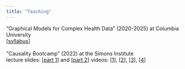 ```yaml
---
title: "Teaching"
---
```


"Graphical Models for Complex Health Data" (2020-2025) at Columbia University\
\[[syllabus](https://www.dropbox.com/scl/fi/z4qx4bkr79j5hi7f8iot6/syllabus2025.pdf?rlkey=rd2u9d42k1xd9695vpx79avsh&dl=0){target="_blank"}\]\
\
"Causality Bootcamp" (2022) at the Simons Institute\
lecture slides: \[[part 1](https://www.dropbox.com/scl/fi/ruye5bi4021bbqprpb54o/Simons_part1.pdf?rlkey=ll37614d2xshzytbmpne65wkv&st=y3fseaqo&dl=0){target="_blank"}\] and \[[part 2](https://www.dropbox.com/scl/fi/hs0p26menxoomanbi0wuj/Simons_part2.pdf?rlkey=ytji4ut2hln6rjfaaykvlsff4&st=evoal5gl&dl=0){target="_blank"}\] videos: \[[1](https://www.youtube.com/watch?v=egqVGs1TXlI){target="_blank"}\], \[[2](https://www.youtube.com/watch?v=fvQJ9gelUg0){target="_blank"}\], \[[3](https://www.youtube.com/watch?v=thWUcWKwtXA){target="_blank"}\], \[[4](https://www.youtube.com/watch?v=JSkPi22drQI){target="_blank"}\]
